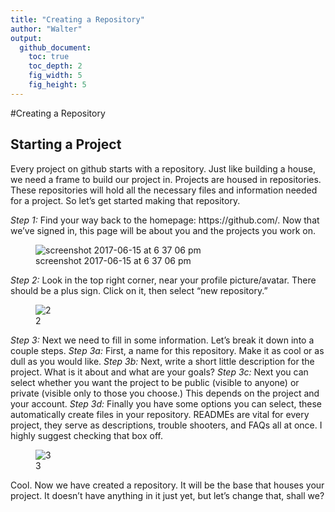 ```yaml
---
title: "Creating a Repository"
author: "Walter"
output:
  github_document:
    toc: true
    toc_depth: 2
    fig_width: 5
    fig_height: 5
---
```


#Creating a Repository

## Starting a Project
Every project on github starts with a repository.  Just like building a house, we need a frame to build our project in.  Projects are housed in repositories.  These repositories will hold all the necessary files and information needed for a project.  So let's get started making that repository.

*Step 1:* Find your way back to the homepage: https://github.com/.  Now that we've signed in, this page will be about you and the projects you work on.

![screenshot 2017-06-15 at 6 37 06 pm](https://user-images.githubusercontent.com/28197711/27204925-f6b9ac76-51fb-11e7-92f0-765876105074.png)

*Step 2:* Look in the top right corner, near your profile picture/avatar.  There should be a plus sign.  Click on it, then select "new repository."

![2](https://user-images.githubusercontent.com/28197711/27204845-6d2faef6-51fb-11e7-8d78-35c1ab78b1e7.png)

*Step 3:* Next we need to fill in some information.  Let's break it down into a couple steps.
*Step 3a:* First, a name for this repository.  Make it as cool or as dull as you would like.
*Step 3b:* Next, write a short little description for the project.  What is it about and what are your goals?
*Step 3c:* Next you can select whether you want the project to be public (visible to anyone) or private (visible only to those you choose.)  This depends on the project and your account.
*Step 3d:* Finally you have some options you can select, these automatically create files in your repository.  READMEs are vital for every project, they serve as descriptions, trouble shooters, and FAQs all at once.  I highly suggest checking that box off.

![3](https://user-images.githubusercontent.com/28197711/27204854-7274e02a-51fb-11e7-8f63-107216fb9c97.png)

Cool.  Now we have created a repository.  It will be the base that houses your project.  It doesn't have anything in it just yet, but let's change that, shall we?
